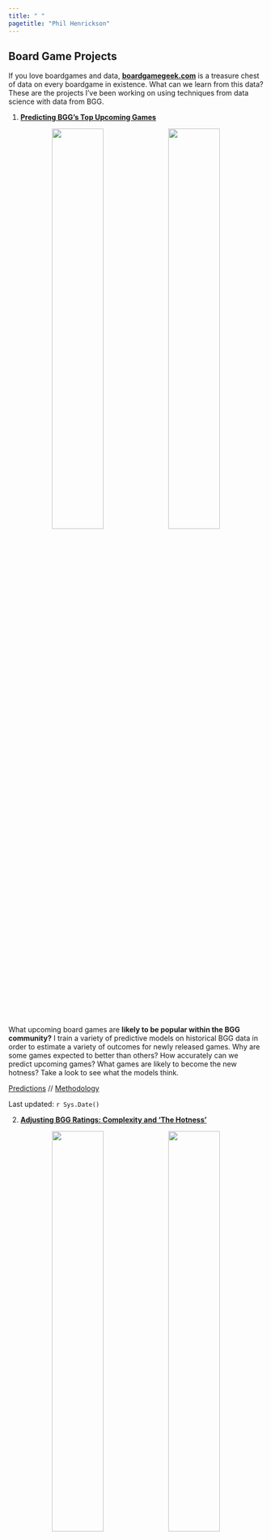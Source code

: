 ```yaml
---
title: " "
pagetitle: "Phil Henrickson"
---
```


## Board Game Projects {-}

If you love boardgames and data, [**boardgamegeek.com**](https://boardgamegeek.com) is a treasure chest of data on every boardgame in existence. What can we learn from this data? These are the projects I've been working on using techniques from data science with data from BGG.

1. [**Predicting BGG's Top Upcoming Games**](https://phenrickson.github.io/bgg_reports/upcoming_games_tables.html)

<center>

![](images/predicting_games.png){width=45%} ![](images/outcome_coefs.png){width=45%}

</center>

What upcoming board games are **likely to be popular within the BGG community?** I train a variety of predictive models on historical BGG data in order to estimate a variety of outcomes for newly released games. Why are some games expected to better than others? How accurately can we predict upcoming games? What games are likely to become the new hotness? Take a look to see what the models think.

[Predictions](https://phenrickson.github.io/bgg_reports/upcoming_games_tables.html) // [Methodology](https://phenrickson.github.io/bgg_reports/predicting_bgg_outcomes.html)

Last updated: `r Sys.Date()`

2. [**Adjusting BGG Ratings: Complexity and 'The Hotness'**](https://phenrickson.github.io/bgg_reports/adjusting_bgg_ratings.html)

<center>

![](images/averages_and_usersrated.png){width=45%} ![](images/hotness_adjusted.png){width=45%}

</center>

I use a variety techniques to make adjustments to the Geek rating on boardgamegeek.First, I compute **Complexity-Adjusted Ratings** in order to identify which games get the most bang for their complexity buck. I am not the first to develop the method for computing these ratings, which is a very simple statistical model, but I do use that method to keep a list of up-to-date complexity ratings based on my latest pull of games from BGG. Second, I amend the formula for the geek rating to place a greater weight on the popularity of the game, which I have found can mitigate a tendency of the geek ratings to skew towards the 'the hotness'.

[Rankings](https://phenrickson.github.io/bgg_reports/adjusted_ratings_table.html) // [Methodology](https://phenrickson.github.io/bgg_reports/adjusting_bgg_ratings.html)

3. [**Predicting User Collections, or How to Create an Artificial Shut Up and Sit Down**](https://phenrickson.github.io/bgg_reports/upcoming_reviewer_tables.html)

![](images/user_separation.png){width=45%} ![](images/user_predictions_table.png){width=45%}

"What upcoming games should I check out?"

Rather than trying to predict how the boardgamegeek community will rate a game, I train models at the individual user level to predict whether someone will be likely to add an upcoming game to their collection. This started as a project to [train a model to identify games for myself](https://phenrickson.github.io/bgg_reports/user_reports/mrbananagrabber_2020.html), but then I realized that this could be extended to anyone with a boardgamegeek account and a decent number of games in their collection. 

I've run this analysis for a few prominent reviewers to see what upcoming games they're most likely to be interested in:

[Watch It Played](https://phenrickson.github.io/bgg_reports/user_reports/Watch_It_Played_2020.html)

[Mark Bigney (So Very Wrong About Games)](https://phenrickson.github.io/bgg_reports/user_reports/Gyges_2020.html)

[Richard Ham (rahdo)](https://phenrickson.github.io/bgg_reports/user_reports/rahdo_2020.html)

[Quinns (Shut Up and Sit Down, though his data is a bit out of date)](https://phenrickson.github.io/bgg_reports/user_reports/Quinns_2020.html)

[Zee Garcia (The Dice Tower)](https://phenrickson.github.io/bgg_reports/user_reports/ZeeGarcia_2020.html)

[me](https://phenrickson.github.io/bgg_reports/user_reports/mrbananagrabber_2020.html)

[my brother](https://phenrickson.github.io/bgg_reports/user_reports/GOBBluth89_2020.html)

<!-- 4. [**Finding Boardgame "Neighbors"**]() -->

